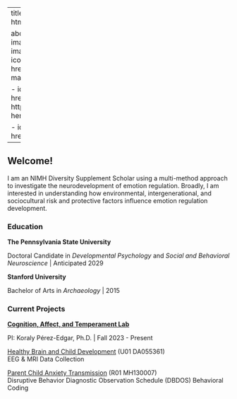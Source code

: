 
---
title: "Lucia Herrero"
format: html
editor: visual

about: 
  template: trestles
  image: img/headshot.jpg
  image-shape: round 
  links: 
    - icon: envelope
      text: Email
      href: mailto:luciaherrero@psu.edu
      
    - icon: github
      text: Github
      href: https://github.com/lucia-herrero
      
    - icon: flower2
      text: OSF
      href: https://osf.io/8wx7e
---

## Welcome!

I am an NIMH Diversity Supplement Scholar using a multi-method approach to investigate the neurodevelopment of emotion regulation. Broadly, I am interested in understanding how environmental, intergenerational, and sociocultural risk and protective factors influence emotion regulation development.  

### Education

**The Pennsylvania State University** 

Doctoral Candidate in *Developmental Psychology* and *Social and Behavioral Neuroscience* \| Anticipated 2029 

**Stanford University** 

Bachelor of Arts in *Archaeology* \| 2015 

### Current Projects

**[Cognition, Affect, and Temperament Lab](https://www.catlabpsu.com/)**

PI: Koraly Pérez-Edgar, Ph.D. \| Fall 2023 - Present 

[Healthy Brain and Child Development](https://heal.nih.gov/research/infants-and-children/healthy-brain#:~:text=Research%20Spotlights,Predict%20Health%20Later%20in%20Life%3F) \(U01 DA055361)\
EEG & MRI Data Collection\

[Parent Child Anxiety Transmission](https://www.catlabpsu.com/research#PCAT) \(R01 MH130007)\
Disruptive Behavior Diagnostic Observation Schedule \(DBDOS) Behavioral Coding 


